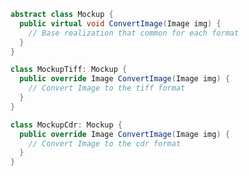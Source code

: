 ```csharp
abstract class Mockup {
  public virtual void ConvertImage(Image img) {
    // Base realization that common for each format
  }
}

class MockupTiff: Mockup {
  public override Image ConvertImage(Image img) {
    // Convert Image to the tiff format
  }
}

class MockupCdr: Mockup {
  public override Image ConvertImage(Image img) {
    // Convert Image to the cdr format
  }
}
```